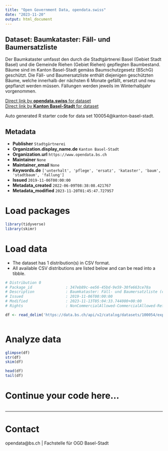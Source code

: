 ```yaml
---
title: "Open Government Data, opendata.swiss"
date: "2023-11-20"
output: html_document
---
```


## Dataset: Baumkataster: Fäll- und Baumersatzliste

Der Baumkataster umfasst den durch die Stadtgärtnerei Basel (Gebiet Stadt Basel) und die Gemeinde Riehen (Gebiet Riehen) gepflegten Baumbestand. Bäume sind im Kanton Basel-Stadt gemäss Baumschutzgesetz (BSchG) geschützt. Die Fäll- und Baumersatzliste enthält diejenigen geschützten Bäume, welche innerhalb der nächsten 6 Monate gefällt, ersetzt und neu gepflanzt werden müssen. Fällungen werden jeweils im Winterhalbjahr vorgenommen.


[Direct link by **opendata.swiss** for dataset](https://opendata.swiss/de/dataset/baumkataster-fall-und-baumersatzliste)<br>
[Direct link by **Kanton Basel-Stadt** for dataset](https://data.bs.ch/explore/dataset/100054/)

Auto generated R starter code for data set 100054@kanton-basel-stadt.

## Metadata

- **Publisher** `Stadtgärtnerei`
- **Organization.display_name.de** `Kanton Basel-Stadt`
- **Organization.url** `https://www.opendata.bs.ch`
- **Maintainer** `None`
- **Maintainer_email** `None`
- **Keywords.de** `['unterhalt', 'pflege', 'ersatz', 'kataster', 'baum', 'stadtbaum', 'fallung']`
- **Issued** `2019-11-06T00:00:00`
- **Metadata_created** `2022-06-09T08:38:08.421767`
- **Metadata_modified** `2023-11-20T01:45:47.727957`


# Load packages

```r

library(tidyverse)
library(skimr)

```

# Load data

-   The dataset has 1 distribution(s) in CSV format.
-   All available CSV distributions are listed below and can be read into a tibble.

```r

# Distribution 0
# Package_id               : 347eb89c-ee56-45bd-9e59-30fe663ce78a
# Description              : Baumkataster: Fäll- und Baumersatzliste (csv)
# Issued                   : 2019-11-06T00:00:00
# Modified                 : 2023-11-13T05:04:33.744000+00:00
# Rights                   : NonCommercialAllowed-CommercialAllowed-ReferenceRequired

df <- read_delim('https://data.bs.ch/api/v2/catalog/datasets/100054/exports/csv')



```

# Analyze data

```r

glimpse(df)
str(df)
skim(df)

head(df)
tail(df)

```

# Continue your code here...

```r

```

------------------------------------------------------------------------

# Contact

opendata@bs.ch | Fachstelle für OGD Basel-Stadt
